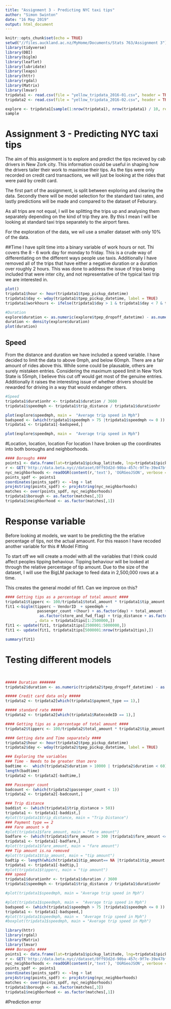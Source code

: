 ---
title: "Assignment 3 - Predicting NYC taxi tips"
author: "Simon Swinton"
date: "16 May 2019"
output: html_document
---

```{r setup, include=FALSE}
knitr::opts_chunk$set(echo = TRUE)
setwd("//files.auckland.ac.nz/MyHome/Documents/Stats 763/Assignment 3")
library(tidyverse)
library(DBI)
library(biglm)
library(leaflet)
library(lubridate)
library(leaps)
library(httr)
library(rgdal)
library(Matrix)
library(lmvar)
tripdata1 <- read.csv(file = "yellow_tripdata_2016-01.csv", header = TRUE)
tripdata2 <- read.csv(file = "yellow_tripdata_2016-02.csv", header = TRUE)

explore <- tripdata1[sample(1:nrow(tripdata1), nrow(tripdata1) / 10, replace = TRUE),]
sample
```

# Assignment 3 - Predicting NYC taxi tips

The aim of this assignment is to explore and predict the tips recieved by cab drivers in New Zork city. This information could be useful in shaping how the drivers tailer their work to maximise their tips. As the tips were only recorded on credit card transactions, we will just be looking at the rides that were paid by credit card.

The first part of the assignment, is split between exploring and clearing the data.
Secondly there will be model selection for the standard taxi rates, and lastly predictions will be made and compared to the dataset of Feburary.

As all trips are not equal, I will be splitting the trips up and analysing them separately depending on the kind of trip they are. By this I mean I will be looking at standard taxi trips separately to the airport fares.

For the exploration of the data, we wil use a smaller dataset with only 10% of the data.


##Time
 I have split time into a binary variable of work hours or not. Thi covers the 8 - 6 work day for monday to friday. 
 This is a crude way of differentiating on the different ways people use taxis.
 Additionally I have removed all of the trips that have either a negative duration or a duration over roughly 2 hours. This was done to address the issue of trips being included that were inter city, and not representative of the typical taxi trip we are interested in.
 
```{r time}
plot()
tripdata1$hour <- hour(tripdata1$tpep_pickup_datetime)
tripdata1$day <- wday(tripdata1$tpep_pickup_datetime, label = TRUE)
tripdata1$workhours <- ifelse(tripdata1$day > 1 & tripdata1$day < 7 & tripdata1$hour > 8 & tripdata1$hour < 18, 1, 0)

#Duration
explore$duration <- as.numeric(explore$tpep_dropoff_datetime) - as.numeric(explore$tpep_pickup_datetime)
duration <- density(explore$duration)
plot(duration)
```

## Speed
From the distance and duration we have included a speed variable.
I have decided to limit the data to above 0mph, and below 60mph. There are a fair amount of rides above this. While some could be plausable, others are surely mistaken entries. Considering the maximum speed limit in New York State is 55mph, I believe this cut off would get most of the genuine entries. Additionally it raises the interesting issue of whether drivers should be rewarded for driving in a way that would endanger others. 
```{r}
#Speed
tripdata1$durationhr <- tripdata1$duration / 3600
tripdata1$speedmph <- tripdata1$trip_distance / tripdata1$durationhr

plot(explore$speedmph, main =  "Average trip speed in Mph")
badspeed <- (which(tripdata1$speedmph > 75 |tripdata1$speedmph <= 0 ))
tripdata1 <- tripdata1[-badspeed,]

plot(explore$speedmph, main =  "Average trip speed in Mph")
```

#Location, location, location
For location I have broken up the coordinates into both boroughs and neighborhoods.

```{r}
#### Boroughs ####
points1 <- data.frame(lat=tripdata1$pickup_latitude, lng=tripdata1$pickup_longitude)
r <- GET('http://data.beta.nyc//dataset/0ff93d2d-90ba-457c-9f7e-39e47bf2ac5f/resource/35dd04fb-81b3-479b-a074-a27a37888ce7/download/d085e2f8d0b54d4590b1e7d1f35594c1pediacitiesnycneighborhoods.geojson')
nyc_neighborhoods <- readOGR(content(r,'text'), 'OGRGeoJSON', verbose = F)
points_spdf <- points1
coordinates(points_spdf) <- ~lng + lat
proj4string(points_spdf) <- proj4string(nyc_neighborhoods)
matches <- over(points_spdf, nyc_neighborhoods)
tripdata1$borough <- as.factor(matches[,3])
tripdata1$neighborhood <- as.factor(matches[,1])
```


# Response variable
Before looking at models, we want to be predicting the the erlative percentage of tips, not the actual amaount. For this reason I have recoded another variable for this
# Model Fitting

To start off we will create a model with all the variables that I think could affect peoples tipping behaviour. Tipping behaviour will be looked at through the relative percentage of tip amount. Due to the size of the dataset, I will use the BigLM package to feed data in 2,500,000 rows at a time.

This creates the general model of fit1. Can we improve on this?

```{r biglm, echo=FALSE}
#### Getting tips as a percentage of total amount ####
tripdata1$tipperc <- 100/tripdata1$total_amount * tripdata1$tip_amount
fit1 <-biglm(tipperc ~ VendorID  + speedmph + 
              passenger_count +(hour) + as.factor(day) + total_amount + 
               as.factor(store_and_fwd_flag) + trip_distance + as.factor(borough)
             , data = tripdata1tips[1:2500000,])
fit1 <- update(fit1, tripdata1tips[2500001:5000000,])
fit1 <- update(fit1, tripdata1tips[5000001:nrow(tripdata1tips),])

summary(fit1)
```

# Testing different models

```{r model testing}


```



```{r MSPE}


```



```{r cleaning the test set, include=FALSE}
##### Duration #######
tripdata2$duration <- as.numeric(tripdata2$tpep_dropoff_datetime) - as.numeric(tripdata2$tpep_pickup_datetime)

##### Credit card data only #####
tripdata2 <- tripdata2[which(tripdata1$payment_type == 1),]

##### standard rate #####
tripdata2 <- tripdata2[which(tripdata1$RatecodeID == 1),]

#### Getting tips as a percentage of total amount ####
tripdata2$tipperc <- 100/tripdata2$total_amount * tripdata2$tip_amount

#### Getting date and Time separately ####
tripdata2$hour <- hour(tripdata2$tpep_pickup_datetime)
tripdata2$day <- wday(tripdata2$tpep_pickup_datetime, label = TRUE)

### Exploring the variables
### Time - Needs to be greater than zero
badtime <-  which(tripdata2$duration > 10000 | tripdata2$duration < 60)
length(badtime)
tripdata2 <- tripdata2[-badtime,]

### Passenger count 
badcount <- (which(tripdata2$passenger_count < 1))
tripdata2 <- tripdata2[-badcount,]

### Trip distance
baddist <- (which(tripdata1$trip_distance > 50))
tripdata1 <- tripdata1[-baddist,]
#plot(tripdata1$trip_distance, main = "Trip Distance")
### Payment type == 2
### Fare amount > 0
#plot(tripdata1$fare_amount, main = "fare amount")
badfare <- (which(tripdata1$fare_amount > 300 |tripdata1$fare_amount <= 0 ))
tripdata1 <- tripdata1[-badfare,]
#plot(tripdata1$fare_amount, main = "fare amount")
### Tip amount is.na removed
#plot(tripdata1$tip_amount, main = "tip amount")
badtip <- length(which(tripdata1$tip_amount== NA |tripdata1$tip_amount < 0))
tripdata1 <- tripdata1[-badtip,]
#plot(tripdata1$tipperc, main = "tip amount")
### speed 
tripdata1$durationhr <- tripdata1$duration / 3600
tripdata1$speedmph <- tripdata1$trip_distance / tripdata1$durationhr

#plot(tripdata1$speedmph, main = "Average trip speed in Mph")

#plot(tripdata1$speedmph, main =  "Average trip speed in Mph")
badspeed <- (which(tripdata1$speedmph > 75 |tripdata1$speedmph <= 0 ))
tripdata1 <- tripdata1[-badspeed,]
#plot(tripdata1$speedmph, main =  "Average trip speed in Mph")
#boxplot(tripdata1$speedmph, main = "Average trip speed in Mph")

library(httr)
library(rgdal)
library(Matrix)
library(lmvar)
#### Boroughs ####
points1 <- data.frame(lat=tripdata1$pickup_latitude, lng=tripdata1$pickup_longitude)
r <- GET('http://data.beta.nyc//dataset/0ff93d2d-90ba-457c-9f7e-39e47bf2ac5f/resource/35dd04fb-81b3-479b-a074-a27a37888ce7/download/d085e2f8d0b54d4590b1e7d1f35594c1pediacitiesnycneighborhoods.geojson')
nyc_neighborhoods <- readOGR(content(r,'text'), 'OGRGeoJSON', verbose = F)
points_spdf <- points1
coordinates(points_spdf) <- ~lng + lat
proj4string(points_spdf) <- proj4string(nyc_neighborhoods)
matches <- over(points_spdf, nyc_neighborhoods)
tripdata1$borough <- as.factor(matches[,3])
tripdata1$neighborhood <- as.factor(matches[,1])
```



#Prediction error